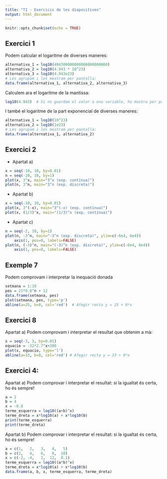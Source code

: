 ```yaml
---
title: "T1 - Exercicis de les diapositives"
output: html_document
---
```


```r
knitr::opts_chunk$set(echo = TRUE)
```


## Exercici 1

Podem calcular el logaritme de diverses maneres:

```r
alternativa_1 = log10(494300000000000000000000)
alternativa_2 = log10(4.943 * 10^23)
alternativa_3 = log10(4.943e23)
# Les agrupam i les mostram per pantalla:
data.frame(alternativa_1, alternativa_2, alternativa_3)
```

Calculem ara el logaritme de la mantissa:

```r
log10(4.943)  # Si no guardam el valor a una variable, ho mostra per pantalla
```

I també el logaritme de la part exponencial de diverses maneres:

```r
alternativa_1 = log10(10^23)
alternativa_2 = log10(1e23)
# Les agrupam i les mostram per pantalla:
data.frame(alternativa_1, alternativa_2)
```


## Exercici 2

* Apartat a)

```r
x = seq(-10, 10, by=0.01)
n = seq(-10, 10, by=1)
plot(x, 3^x, main="3^x (exp. contínua)")
plot(n, 3^n, main="3^n (exp. discreta)")
```


* Apartat b)

```r
x = seq(-10, 10, by=0.01)
plot(x, 3^(-x), main="3^(-x) (exp. contínua)")
plot(x, (1/3)^x, main="(1/3)^x (exp. contínua)")
```


* Apartat c)

```r
n = seq(-2, 10, by=1)
plot(n, -3^n, main="-3^n (exp. discreta)", ylim=c(-6e4, 6e4))
    axis(1, pos=0, labels=FALSE)
plot(n, (-3)^n, main="(-3)^n (exp. discreta)", ylim=c(-6e4, 6e4))
    axis(1, pos=0, labels=FALSE)
```
## Exemple 7

Podem comprovam i interpretar la inequació donada

```r
setmana = 1:10
pes = 21*0.8^n + 12
data.frame(setmana, pes)
plot(setmana, pes, type='p')
abline(a=25, b=0, col='red')  # Afegir recta y = 25 + 0*x
```



## Exercici 8

Apartat a) Podem comprovam i interpretar el resultat que obtenim a mà:

```r
x = seq(-3, 3, by=0.01)
equacio = -32*2.7^x+200
plot(x, equacio, type='l')
abline(a=33, b=0, col='red') # Afegir recta y = 33 + 0*x
```



## Exercici 4:


Apartat a) Podem comprovar i interpretar el resultat: si la igualtat és certa, ho és sempre!

```r
a = 2
b = 4
x = -0.8
terme_esquerra = log10((a+b)^x)
terme_dreta = x*log10(a) + x*log10(b)
print(terme_esquerra)
print(terme_dreta)
```


Apartat b) Podem comprovar i interpretar el resultat: si la igualtat és certa, ho és sempre!

```r
a = c(1,   2,   3,   4,   5)
b = c(2,   4,   6,   8,  10)
x = c(-2, -4,   1,  12,  0.1)
terme_esquerra = log10((a*b)^x)
terme_dreta = x*log10(a) + x*log10(b)
data.frame(a, b, x, terme_esquerra, terme_dreta)
```

